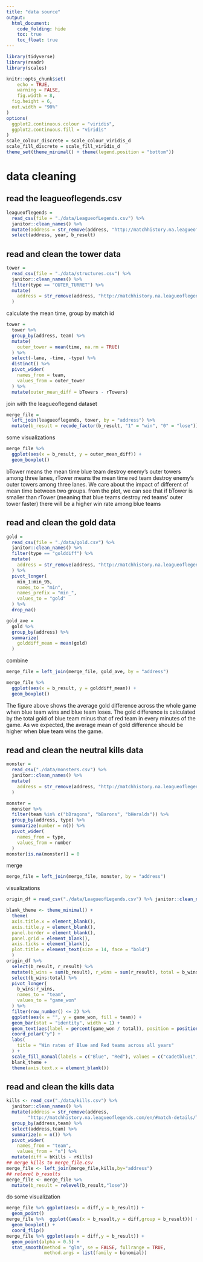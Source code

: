 ```yaml
---
title: "data source"
output: 
  html_document:
    code_folding: hide
    toc: true
    toc_float: true
---
```


```r
library(tidyverse)
library(readr)
library(scales)

knitr::opts_chunk$set(
	echo = TRUE,
	warning = FALSE,
	fig.width = 8, 
  fig.height = 6,
  out.width = "90%"
)
options(
  ggplot2.continuous.colour = "viridis",
  ggplot2.continuous.fill = "viridis"
)
scale_colour_discrete = scale_colour_viridis_d
scale_fill_discrete = scale_fill_viridis_d
theme_set(theme_minimal() + theme(legend.position = "bottom"))
```

# data cleaning

## read the leagueoflegends.csv

```r
leagueoflegends = 
  read_csv(file = "./data/LeagueofLegends.csv") %>% 
  janitor::clean_names() %>% 
  mutate(address = str_remove(address, "http://matchhistory.na.leagueoflegends.com/en/#match-details/TRLH1/")) %>% 
  select(address, year, b_result)
```


## read and clean the tower data

```r
tower = 
  read_csv(file = "./data/structures.csv") %>% 
  janitor::clean_names() %>% 
  filter(type == "OUTER_TURRET") %>% 
  mutate(
    address = str_remove(address, "http://matchhistory.na.leagueoflegends.com/en/#match-details/TRLH1/")
  )
```

calculate the mean time, group by match id

```r
tower = 
  tower %>% 
  group_by(address, team) %>% 
  mutate(
    outer_tower = mean(time, na.rm = TRUE)
  ) %>% 
  select(-lane, -time, -type) %>%
  distinct() %>% 
  pivot_wider(
    names_from = team,
    values_from = outer_tower
  ) %>% 
  mutate(outer_mean_diff = bTowers - rTowers)
```

join with the leagueoflegend dataset

```r
merge_file = 
  left_join(leagueoflegends, tower, by = "address") %>% 
  mutate(b_result = recode_factor(b_result, "1" = "win", "0" = "lose"))
```

some visualizations

```r
merge_file %>% 
  ggplot(aes(x = b_result, y = outer_mean_diff)) + 
  geom_boxplot()
```

bTower means the mean time blue team destroy enemy's outer towers among three lanes, rTower means the mean time red team destroy enemy's outer towers among three lanes. We care about the impact of different of mean time between two groups. from the plot, we can see that if bTower is smaller than rTower (meaning that blue teams destroy red teams' outer tower faster) there will be a higher win rate among blue teams


## read and clean the gold data

```r
gold = 
  read_csv(file = "./data/gold.csv") %>% 
  janitor::clean_names() %>% 
  filter(type == "golddiff") %>% 
  mutate(
    address = str_remove(address, "http://matchhistory.na.leagueoflegends.com/en/#match-details/TRLH1/")
  ) %>% 
  pivot_longer(
    min_1:min_95,
    names_to = "min", 
    names_prefix = "min_",
    values_to = "gold"
  ) %>% 
  drop_na()

gold_ave =
  gold %>% 
  group_by(address) %>% 
  summarize(
    golddiff_mean = mean(gold)
  )
```

combine

```r
merge_file = left_join(merge_file, gold_ave, by = "address")
```

```r
merge_file %>% 
  ggplot(aes(x = b_result, y = golddiff_mean)) + 
  geom_boxplot()
```

The figure above shows the average gold difference across the whole game when blue team wins and blue team loses. The gold difference is calculated by the total gold of blue team minus that of red team in every minutes of the game. As we expected, the average mean of gold difference should be higher when blue team wins the game. 


## read and clean the neutral kills data

```r
monster = 
  read_csv("./data/monsters.csv") %>% 
  janitor::clean_names() %>% 
  mutate(
    address = str_remove(address, "http://matchhistory.na.leagueoflegends.com/en/#match-details/TRLH1/")
  )

monster = 
  monster %>% 
  filter(team %in% c("bDragons", "bBarons", "bHeralds")) %>% 
  group_by(address, type) %>% 
  summarize(number = n()) %>% 
  pivot_wider(
    names_from = type,
    values_from = number
  ) 
monster[is.na(monster)] = 0
```

merge

```r
merge_file = left_join(merge_file, monster, by = "address")
```

visualizations

```r
origin_df = read_csv("./data/LeagueofLegends.csv") %>% janitor::clean_names()

blank_theme <- theme_minimal() +
  theme(
  axis.title.x = element_blank(),
  axis.title.y = element_blank(),
  panel.border = element_blank(),
  panel.grid = element_blank(),
  axis.ticks = element_blank(),
  plot.title = element_text(size = 14, face = "bold")
  )
origin_df %>% 
  select(b_result, r_result) %>% 
  mutate(b_wins = sum(b_result), r_wins = sum(r_result), total = b_wins + r_wins) %>% 
  select(b_wins:total) %>%
  pivot_longer(
    b_wins:r_wins,
    names_to = "team",
    values_to = "game_won"
  ) %>% 
  filter(row_number() <= 2) %>% 
  ggplot(aes(x = "", y = game_won, fill = team)) +
  geom_bar(stat = "identity", width = 1) +
  geom_text(aes(label = percent(game_won / total)), position = position_stack(vjust = 0.5)) +
  coord_polar("y") +
  labs(  
    title = "Win rates of Blue and Red teams across all years"
  ) +
  scale_fill_manual(labels = c("Blue", "Red"), values = c("cadetblue1", "coral1")) + 
  blank_theme +
  theme(axis.text.x = element_blank())
```


## read and clean the kills data

```r
kills <- read_csv("./data/kills.csv") %>% 
  janitor::clean_names() %>% 
  mutate(address = str_remove(address,
        "http://matchhistory.na.leagueoflegends.com/en/#match-details/TRLH1/")) %>%         
  group_by(address,team) %>%
  select(address,team) %>% 
  summarize(n = n()) %>% 
  pivot_wider(
    names_from = "team",
    values_from = "n") %>%
  mutate(diff = bKills - rKills)
## merge kills to merge_file.csv
merge_file <- left_join(merge_file,kills,by="address")
## relevel b_results
merge_file <- merge_file %>% 
  mutate(b_result = relevel(b_result,"lose"))

```

do some visualization

```r
merge_file %>% ggplot(aes(x = diff,y = b_result)) + 
  geom_point()
merge_file %>%  ggplot((aes(x = b_result,y = diff,group = b_result))) +
  geom_boxplot() +
  coord_flip()
merge_file %>% ggplot(aes(x = diff,y = b_result)) + 
  geom_point(alpha = 0.5) +
  stat_smooth(method = "glm", se = FALSE, fullrange = TRUE, 
              method.args = list(family = binomial))
```



